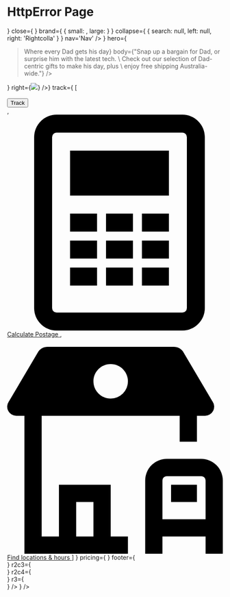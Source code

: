 

<Meta title="pages/XpressHome" component={XpressHome} />

# HttpError Page

<ArgsTable of={HttpError} />

<Canvas>
    <Story name='Basic'>
        <XpressHome 
            header={
                <Navbar
                    open={<IconContext.Provider value={{ className: "icon icon--lg" }}>
                            <IoIosMenu />
                        </IconContext.Provider>}
                    close={<IconContext.Provider value={{ className: "icon" }}>
                            <IoMdClose />
                        </IconContext.Provider>}
                    brand={
                        {
                            small: <Logo src='/images/xpress-logo.png' size='sm'/>,
                            large: <Logo src='/images/xpress-logo.png' size='sm'/>
                        }
                    }
                    collapse={ 
                        {
                            search: null,
                            left: null,
                            right: 'Rightcolla'
                        }
                    }
                    nav='Nav'
                />
            }
            hero={<Hero
                    left={
                       <div className='row'>
                           <div class='col-md-2' />
                           <div class='col-md-8'>
                                <Blockquote
                                    theme='red'
                                    size='lg'
                                    variant='primary'
                                    variant='danger'
                                    header={<Typography size='h1'>Where every Dad gets his day</Typography>}
                                    body={"Snap up a bargain for Dad, or surprise him with the latest tech. \
                                                        Check out our selection of Dad-centric gifts to make his day, plus \
                                                        enjoy free shipping Australia-wide."}
                                />
                            </div>  
                       </div>
                    }
                    right={<img style={{width: "100%"}} src='/images/shutterstock-498020416.jpg' />}
                />}
            track={
                [
                    <div>
                        <Field label="Track an item" theme='red'/>
                        <div>
                            <br />
                            <Button type='submit' theme='red' variant='danger' block>Track</Button>
                        </div>
                    </div>,
                    <a href="#" className='icon icon--vertical icon--lg'>
                        <span>
                            <svg viewBox="0 0 24 24" xmlns="http://www.w3.org/2000/svg"><path fill-rule="evenodd" clip-rule="evenodd" d="M22 2.5C22 1.122 20.879 0 19.5 0h-14A2.503 2.503 0 003 2.5v19C3 22.878 4.121 24 5.5 24h14c1.379 0 2.5-1.122 2.5-2.5v-19zM19.5 22a.5.5 0 00.5-.5v-19a.5.5 0 00-.5-.5h-14a.5.5 0 00-.5.5v19a.5.5 0 00.5.5h14zM7 9h11V4H7v5zm11 4h-3v-2h3v2zm-7 0h3v-2h-3v2zm-1 0H7v-2h3v2zm5 3h3v-2h-3v2zm-1 0h-3v-2h3v2zm-7 0h3v-2H7v2zm11 3h-3v-2h3v2zm-7 0h3v-2h-3v2zm-1 0H7v-2h3v2z"></path></svg>
                        </span>
                        <span class='typography typography--sm typography--primary theme-red'>Calculate Postage</span>
                    </a>,
                    <a href="#" className='icon icon--vertical icon--lg'>
                        <span>
                            <svg viewBox="0 0 24 24" xmlns="http://www.w3.org/2000/svg"><path fill-rule="evenodd" clip-rule="evenodd" d="M5.76 16.333h5.76v5.75h1.92V24H1.92V8.667h-.905a1.01 1.01 0 01-.81-1.617l3.273-5.543c.24-.32.617-.507 1.016-.507h14.052c.4 0 .776.188 1.016.507l3.273 5.543a1.01 1.01 0 01-.81 1.617h-.905v2.875H19.2V8.667H3.84v13.416h1.92v-5.75zM24 24v-8.146a2.4 2.4 0 00-2.4-2.396h-3.84a2.4 2.4 0 00-2.4 2.396V24h1.92v-1.917h4.8V24H24zm-6.72-3.833h4.8v-4.313a.481.481 0 00-.48-.479h-3.84a.48.48 0 00-.48.48v4.312zM9.6 22.083H7.68V18.25H9.6v3.833zm1.92-19.166c1.06 0 1.92.858 1.92 1.916a1.92 1.92 0 01-1.92 1.917c-1.06 0-1.92-.859-1.92-1.917s.86-1.916 1.92-1.916zm9.6 15.333h-2.88v-1.917h2.88v1.917z"></path></svg>
                        </span>
                        <span class='typography typography--sm typography--primary theme-red'>Find locations & hours</span>
                    </a>
                ]
            }
            pricing={
                <PriceTable 
                    title="Price List"
                    lists={[
                        {
                            name: "Price One",
                            sign: "Birr",
                            currency: "20",
                            cent: "99",
                            per: "/MON",
                            href: "#",
                            text: "Sign UP",
                            features: [
                                {
                                    value: "20GB",
                                    name: "Bandwidth"
                                }
                            ]
                        }
                    ]}
                />
            }
            footer={
                <Footer
                    r1c2={<div class='box' />}
                    r2c3={<div class='box' />}
                    r2c4={<div class='box' />}
                    r3={<div class='box' />}
                />
            }
         />
    </Story>
</Canvas>